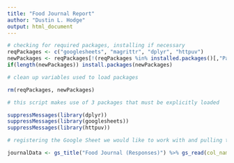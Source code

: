 ```yaml
---
title: "Food Journal Report"
author: "Dustin L. Hodge"
output: html_document
---
```


```r

# checking for required packages, installing if necessary
reqPackages <- c("googlesheets", "magrittr", "dplyr", "httpuv")
newPackages <- reqPackages[!(reqPackages %in% installed.packages()[,"Package"])]
if(length(newPackages)) install.packages(newPackages)

# clean up variables used to load packages

rm(reqPackages, newPackages)

# this script makes use of 3 packages that must be explicitly loaded

suppressMessages(library(dplyr))
suppressMessages(library(googlesheets))
suppressMessages(library(httpuv))

# registering the Google Sheet we would like to work with and pulling the data

journalData <- gs_title("Food Journal (Responses)") %>% gs_read(col_names = FALSE)

```
